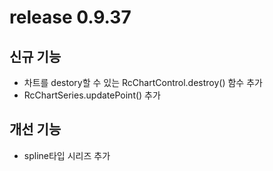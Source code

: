 
# release 0.9.37

## 신규 기능
- 차트를 destory할 수 있는 RcChartControl.destroy() 함수 추가 
- RcChartSeries.updatePoint() 추가

## 개선 기능
- spline타입 시리즈 추가

